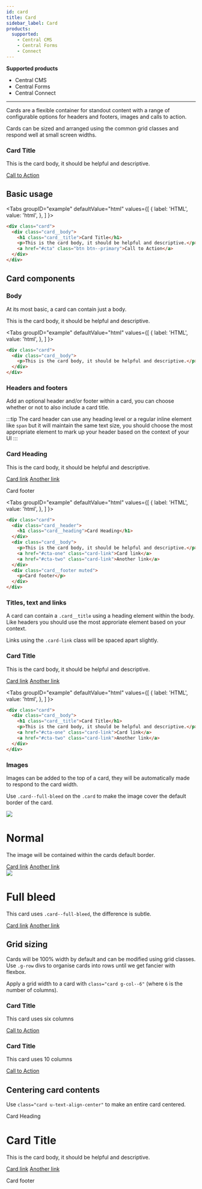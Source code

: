 ```yaml
---
id: card
title: Card
sidebar_label: Card
products:
  supported:
    - Central CMS
    - Central Forms
    - Connect
---
```


<div className="product-support">
  <strong>Supported products</strong>
  <ul>
    <li className="product-support--supported"><FontAwesomeIcon icon="fa-solid fa-check-circle" /> Central CMS</li>
    <li className="product-support--supported"><FontAwesomeIcon icon="fa-solid fa-check-circle" /> Central Forms</li>
    <li className="product-support--supported"><FontAwesomeIcon icon="fa-solid fa-check-circle" /> Central Connect</li>
  </ul>
</div>

----

Cards are a flexible container for standout content with a range of configurable options for headers and footers, images and calls to action. 

Cards can be sized and arranged using the common grid classes and respond well at small screen widths.

<div className="d-example">
  <div className="card">
    <div className="card__body">
        <h3 className="card__title">Card Title</h3>
        <p>This is the card body, it should be helpful and descriptive.</p>
        <a href="#cta" className="btn btn--primary">Call to Action</a>
    </div>
  </div>
</div>

## Basic usage

<Tabs
  groupID="example"
  defaultValue="html"
  values={[
    { label: 'HTML', value: 'html', },
  ]
}>

<TabItem value="html">

```html
<div class="card">
  <div class="card__body">
    <h1 class="card__title">Card Title</h1>
    <p>This is the card body, it should be helpful and descriptive.</p>
    <a href="#cta" class="btn btn--primary">Call to Action</a>
  </div>
</div>
```

</TabItem>
</Tabs>

## Card components
### Body

At its most basic, a card can contain just a body.

<div className="d-example">
  <div className="card">
    <div className="card__body">
      <p>This is the card body, it should be helpful and descriptive.</p>
    </div>
  </div>
</div>

<Tabs
  groupID="example"
  defaultValue="html"
  values={[
    { label: 'HTML', value: 'html', },
  ]
}>

<TabItem value="html">

```html
<div class="card">
  <div class="card__body">
    <p>This is the card body, it should be helpful and descriptive.</p>
  </div>
</div>
```

</TabItem>
</Tabs>

### Headers and footers

Add an optional header and/or footer within a card, you can choose whether or not to also include a card title.

:::tip
The card header can use any heading level or a regular inline element like `span` but it will maintain the same text size, you should choose the most appropriate element to mark up your header based on the context of your UI
:::

<div className="d-example">
  <div className="card">
    <div className="card__header">
        <h3 className="card__heading">Card Heading</h3>
    </div>
    <div className="card__body">
        <p>This is the card body, it should be helpful and descriptive.</p>
        <a href="#cta-one" className="card-link">Card link</a>
        <a href="#cta-two" className="card-link">Another link</a>
    </div>
    <div className="card__footer muted">
        <p>Card footer</p>
    </div>
  </div>
</div>

<Tabs
  groupID="example"
  defaultValue="html"
  values={[
    { label: 'HTML', value: 'html', },
  ]
}>

<TabItem value="html">

```html
<div class="card">
  <div class="card__header">
    <h1 class="card__heading">Card Heading</h1>
  </div>
  <div class="card__body">
    <p>This is the card body, it should be helpful and descriptive.</p>
    <a href="#cta-one" class="card-link">Card link</a>
    <a href="#cta-two" class="card-link">Another link</a>
  </div>
  <div class="card__footer muted">
    <p>Card footer</p>
  </div>
</div>
```

</TabItem>
</Tabs>

### Titles, text and links

A card can contain a `.card__title` using a heading element within the body. Like headers you should use the most approriate element based on your context.

Links using the `.card-link` class will be spaced apart slightly.

<div className="d-example">
  <div className="card">
    <div className="card__body">
      <h3 className="card__title">Card Title</h3>
      <p>This is the card body, it should be helpful and descriptive.</p>
      <a href="#cta-one" className="card-link">Card link</a>
      <a href="#cta-two" className="card-link">Another link</a>
    </div>
  </div>
</div>

<Tabs
  groupID="example"
  defaultValue="html"
  values={[
    { label: 'HTML', value: 'html', },
  ]
}>

<TabItem value="html">

```html
<div class="card">
  <div class="card__body">
    <h1 class="card__title">Card Title</h1>
    <p>This is the card body, it should be helpful and descriptive.</p>
    <a href="#cta-one" class="card-link">Card link</a>
    <a href="#cta-two" class="card-link">Another link</a>
  </div>
</div>
```

</TabItem>
</Tabs>

### Images

Images can be added to the top of a card, they will be automatically made to respond to the card width.

Use `.card--full-bleed` on the `.card` to make the image cover the default border of the card.

<div className="d-example u-float-left">
  <div className="g-row">
    
<div className="card g-col g-col--8 g-col--first">
  <img src="http://via.placeholder.com/600x250/ebebeb/000000?text=image" className="card-img" />
  <div className="card__body">
    <h1 className="card__title">Normal</h1>
    <p>The image will be contained within the cards default border.</p>
    <a href="#cta-one" className="card-link">Card link</a>
    <a href="#cta-two" className="card-link">Another link</a>
  </div>
</div>

<div className="card card--full-bleed g-col g-col--8">
  <img src="http://via.placeholder.com/600x250/ebebeb/000000?text=image" className="card-img" />
  <div className="card__body">
    <h1 className="card__title">Full bleed</h1>
    <p>This card uses <code>.card--full-bleed</code>, the difference is subtle.</p>
    <a href="#cta-one" className="card-link">Card link</a>
    <a href="#cta-two" className="card-link">Another link</a>
  </div>
</div>
    
  </div>
</div>

## Grid sizing

Cards will be 100% width by default and can be modified using grid classes. Use `.g-row` divs to organise cards into rows until we get fancier with flexbox.

Apply a grid width to a card with `class="card g-col--6"` (where `6` is the number of columns).

<div className="d-example u-float-left">
  <div className="g-row">

<div className="card g-col g-col--6 g-col--first">
    <div className="card__body">
        <h3 className="card__title">Card Title</h3>
        <p>This card uses six columns</p>
        <a href="#cta" className="btn btn--primary">Call to Action</a>
    </div>
</div>

<div className="card g-col g-col--10">
    <div className="card__body">
        <h3 className="card__title">Card Title</h3>
        <p>This card uses 10 columns</p>
        <a href="#cta" className="btn btn--primary">Call to Action</a>
    </div>
</div>

  </div>
</div>

## Centering card contents

Use `class="card u-text-align-center"` to make an entire card centered.

<div className="d-example">
<div className="card u-text-align-center">
  <div className="card__header">
    <p className="card__heading">Card Heading</p>
  </div>
  <div className="card__body">
    <h1 className="card__title">Card Title</h1>
    <p>This is the card body, it should be helpful and descriptive.</p>
    <a href="#cta-one" className="card-link">Card link</a>
    <a href="#cta-two" className="card-link">Another link</a>
  </div>
  <div className="card__footer muted">
    <p>Card footer</p>
  </div>
</div>
</div>